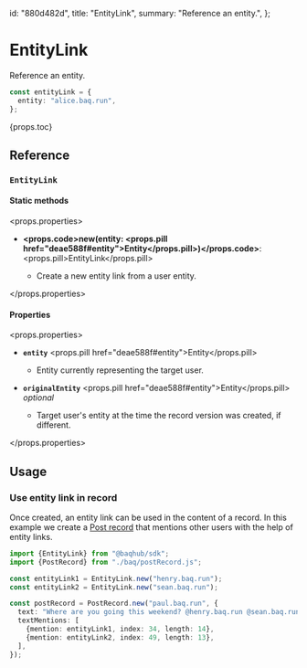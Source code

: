   id: "880d482d",
  title: "EntityLink",
  summary: "Reference an entity.",
};

# EntityLink

Reference an entity.

```ts
const entityLink = {
  entity: "alice.baq.run",
};
```

{props.toc}

## Reference

### `EntityLink`

#### Static methods

<props.properties>

- **<props.code>new(entity: <props.pill href="deae588f#entity">Entity</props.pill>)</props.code>**: <props.pill>EntityLink</props.pill>

  - Create a new entity link from a user entity.

</props.properties>

#### Properties

<props.properties>

- **`entity`** <props.pill href="deae588f#entity">Entity</props.pill>

  - Entity currently representing the target user.

- **`originalEntity`** <props.pill href="deae588f#entity">Entity</props.pill> _optional_

  - Target user's entity at the time the record version was created, if different.

</props.properties>

## Usage

### Use entity link in record

Once created, an entity link can be used in the content of a record. In this example we create a [Post record](/todo) that mentions other users with the help of entity links.

```ts
import {EntityLink} from "@baqhub/sdk";
import {PostRecord} from "./baq/postRecord.js";

const entityLink1 = EntityLink.new("henry.baq.run");
const entityLink2 = EntityLink.new("sean.baq.run");

const postRecord = PostRecord.new("paul.baq.run", {
  text: "Where are you going this weekend? @henry.baq.run @sean.baq.run",
  textMentions: [
    {mention: entityLink1, index: 34, length: 14},
    {mention: entityLink2, index: 49, length: 13},
  ],
});
```
